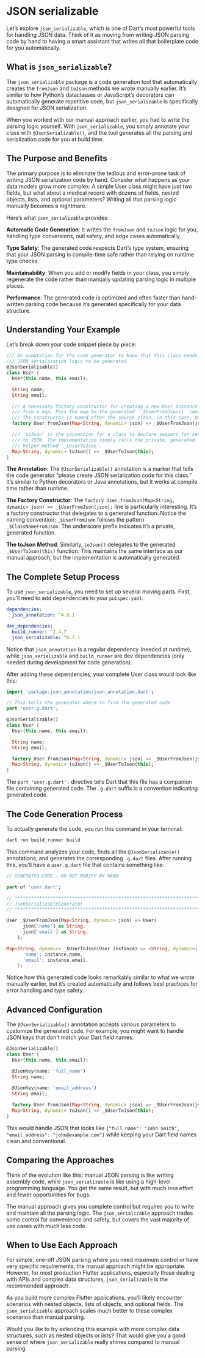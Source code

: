 # JSON serializable

Let's explore `json_serializable`, which is one of Dart's most powerful tools for handling JSON data. Think of it as moving from writing JSON parsing code by hand to having a smart assistant that writes all that boilerplate code for you automatically.

## What is `json_serializable`?

The `json_serializable` package is a code generation tool that automatically creates the `fromJson` and `toJson` methods we wrote manually earlier. It's similar to how Python's dataclasses or JavaScript's decorators can automatically generate repetitive code, but `json_serializable` is specifically designed for JSON serialization.

When you worked with our manual approach earlier, you had to write the parsing logic yourself. With `json_serializable`, you simply annotate your class with `@JsonSerializable()`, and the tool generates all the parsing and serialization code for you at build time.

## The Purpose and Benefits

The primary purpose is to eliminate the tedious and error-prone task of writing JSON serialization code by hand. Consider what happens as your data models grow more complex. A simple User class might have just two fields, but what about a medical record with dozens of fields, nested objects, lists, and optional parameters? Writing all that parsing logic manually becomes a nightmare.

Here's what `json_serializable` provides:

**Automatic Code Generation**: It writes the `fromJson` and `toJson` logic for you, handling type conversions, null safety, and edge cases automatically.

**Type Safety**: The generated code respects Dart's type system, ensuring that your JSON parsing is compile-time safe rather than relying on runtime type checks.

**Maintainability**: When you add or modify fields in your class, you simply regenerate the code rather than manually updating parsing logic in multiple places.

**Performance**: The generated code is optimized and often faster than hand-written parsing code because it's generated specifically for your data structure.

## Understanding Your Example

Let's break down your code snippet piece by piece:

```dart
/// An annotation for the code generator to know that this class needs the
/// JSON serialization logic to be generated.
@JsonSerializable()
class User {
  User(this.name, this.email);

  String name;
  String email;

  /// A necessary factory constructor for creating a new User instance
  /// from a map. Pass the map to the generated `_$UserFromJson()` constructor.
  /// The constructor is named after the source class, in this case, User.
  factory User.fromJson(Map<String, dynamic> json) => _$UserFromJson(json);

  /// `toJson` is the convention for a class to declare support for serialization
  /// to JSON. The implementation simply calls the private, generated
  /// helper method `_$UserToJson`.
  Map<String, dynamic> toJson() => _$UserToJson(this);
}
```

**The Annotation**: The `@JsonSerializable()` annotation is a marker that tells the code generator "please create JSON serialization code for this class." It's similar to Python decorators or Java annotations, but it works at compile time rather than runtime.

**The Factory Constructor**: The `factory User.fromJson(Map<String, dynamic> json) => _$UserFromJson(json);` line is particularly interesting. It's a factory constructor that delegates to a generated function. Notice the naming convention: `_$UserFromJson` follows the pattern `_$ClassNameFromJson`. The underscore prefix indicates it's a private, generated function.

**The toJson Method**: Similarly, `toJson()` delegates to the generated `_$UserToJson(this)` function. This maintains the same interface as our manual approach, but the implementation is automatically generated.

## The Complete Setup Process

To use `json_serializable`, you need to set up several moving parts. First, you'll need to add dependencies to your `pubspec.yaml`:

```yaml
dependencies:
  json_annotation: ^4.8.1

dev_dependencies:
  build_runner: ^2.4.7
  json_serializable: ^6.7.1
```

Notice that `json_annotation` is a regular dependency (needed at runtime), while `json_serializable` and `build_runner` are dev dependencies (only needed during development for code generation).

After adding these dependencies, your complete User class would look like this:

```dart
import 'package:json_annotation/json_annotation.dart';

// This tells the generator where to find the generated code
part 'user.g.dart';

@JsonSerializable()
class User {
  User(this.name, this.email);

  String name;
  String email;

  factory User.fromJson(Map<String, dynamic> json) => _$UserFromJson(json);
  Map<String, dynamic> toJson() => _$UserToJson(this);
}
```

The `part 'user.g.dart';` directive tells Dart that this file has a companion file containing generated code. The `.g.dart` suffix is a convention indicating generated code.

## The Code Generation Process

To actually generate the code, you run this command in your terminal:

```bash
dart run build_runner build
```

This command analyzes your code, finds all the `@JsonSerializable()` annotations, and generates the corresponding `.g.dart` files. After running this, you'll have a `user.g.dart` file that contains something like:

```dart
// GENERATED CODE - DO NOT MODIFY BY HAND

part of 'user.dart';

// **************************************************************************
// JsonSerializableGenerator
// **************************************************************************

User _$UserFromJson(Map<String, dynamic> json) => User(
      json['name'] as String,
      json['email'] as String,
    );

Map<String, dynamic> _$UserToJson(User instance) => <String, dynamic>{
      'name': instance.name,
      'email': instance.email,
    };
```

Notice how this generated code looks remarkably similar to what we wrote manually earlier, but it's created automatically and follows best practices for error handling and type safety.

## Advanced Configuration

The `@JsonSerializable()` annotation accepts various parameters to customize the generated code. For example, you might want to handle JSON keys that don't match your Dart field names:

```dart
@JsonSerializable()
class User {
  User(this.name, this.email);

  @JsonKey(name: 'full_name')
  String name;
  
  @JsonKey(name: 'email_address')
  String email;

  factory User.fromJson(Map<String, dynamic> json) => _$UserFromJson(json);
  Map<String, dynamic> toJson() => _$UserToJson(this);
}
```

This would handle JSON that looks like `{"full_name": "John Smith", "email_address": "john@example.com"}` while keeping your Dart field names clean and conventional.

## Comparing the Approaches

Think of the evolution like this: manual JSON parsing is like writing assembly code, while `json_serializable` is like using a high-level programming language. You get the same result, but with much less effort and fewer opportunities for bugs.

The manual approach gives you complete control but requires you to write and maintain all the parsing logic. The `json_serializable` approach trades some control for convenience and safety, but covers the vast majority of use cases with much less code.

## When to Use Each Approach

For simple, one-off JSON parsing where you need maximum control or have very specific requirements, the manual approach might be appropriate. However, for most production Flutter applications, especially those dealing with APIs and complex data structures, `json_serializable` is the recommended approach.

As you build more complex Flutter applications, you'll likely encounter scenarios with nested objects, lists of objects, and optional fields. The `json_serializable` approach scales much better to these complex scenarios than manual parsing.

Would you like to try extending this example with more complex data structures, such as nested objects or lists? That would give you a good sense of where `json_serializable` really shines compared to manual parsing.
